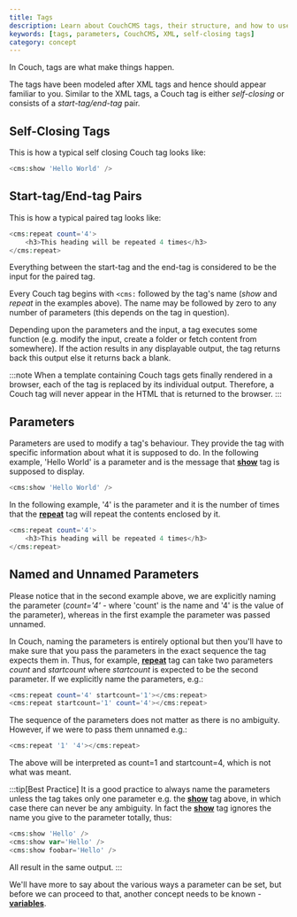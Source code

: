 ```yaml
---
title: Tags
description: Learn about CouchCMS tags, their structure, and how to use parameters effectively
keywords: [tags, parameters, CouchCMS, XML, self-closing tags]
category: concept
---
```


In Couch, tags are what make things happen.

The tags have been modeled after XML tags and hence should appear familiar to you.
Similar to the XML tags, a Couch tag is either _self-closing_ or consists of a _start-tag/end-tag_ pair.

## Self-Closing Tags

This is how a typical self closing Couch tag looks like:

```php
<cms:show 'Hello World' />
```

## Start-tag/End-tag Pairs

This is how a typical paired tag looks like:

```php
<cms:repeat count='4'>
    <h3>This heading will be repeated 4 times</h3>
</cms:repeat>
```

Everything between the start-tag and the end-tag is considered to be the input for the paired tag.

Every Couch tag begins with `<cms:` followed by the tag's name (_show_ and _repeat_ in the examples above).
The name may be followed by zero to any number of parameters (this depends on the tag in question).

Depending upon the parameters and the input, a tag executes some function (e.g. modify the input, create a folder or fetch content from somewhere). If the action results in any displayable output, the tag returns back this output else it returns back a blank.

:::note
When a template containing Couch tags gets finally rendered in a browser, each of the tag is replaced by its individual output. 
Therefore, a Couch tag will never appear in the HTML that is returned to the browser.
:::

## Parameters

Parameters are used to modify a tag's behaviour. They provide the tag with specific information about what it is supposed to do. In the following example, 'Hello World' is a parameter and is the message that [**show**](../../tags-reference/show.html) tag is supposed to display.

```php
<cms:show 'Hello World' />
```

In the following example, '4' is the parameter and it is the number of times that the [**repeat**](../../tags-reference/repeat.html) tag will repeat the contents enclosed by it.

```php
<cms:repeat count='4'>
    <h3>This heading will be repeated 4 times</h3>
</cms:repeat>
```

## Named and Unnamed Parameters

Please notice that in the second example above, we are explicitly naming the parameter (_count='4'_ - where 'count' is the name and '4' is the value of the parameter), whereas in the first example the parameter was passed unnamed.

In Couch, naming the parameters is entirely optional but then you'll have to make sure that you pass the parameters in the exact sequence the tag expects them in. Thus, for example, [**repeat**](../../tags-reference/repeat.html) tag can take two parameters _count_ and _startcount_ where _startcount_ is expected to be the second parameter. If we explicitly name the parameters, e.g.:

```php
<cms:repeat count='4' startcount='1'></cms:repeat>
<cms:repeat startcount='1' count='4'></cms:repeat>
```

The sequence of the parameters does not matter as there is no ambiguity. However, if we were to pass them unnamed e.g.:

```php
<cms:repeat '1' '4'></cms:repeat>
```

The above will be interpreted as count=1 and startcount=4, which is not what was meant.

:::tip[Best Practice]
It is a good practice to always name the parameters unless the tag takes only one parameter e.g. the [**show**](../../tags-reference/show.html) tag above, in which case there can never be any ambiguity. In fact the [**show**](../../tags-reference/show.html) tag ignores the name you give to the parameter totally, thus:

```php
<cms:show 'Hello' />
<cms:show var='Hello' />
<cms:show foobar='Hello' />
```

All result in the same output.
:::

We'll have more to say about the various ways a parameter can be set, but before we can proceed to that, another concept needs to be known - [**variables**](../variables.html).
